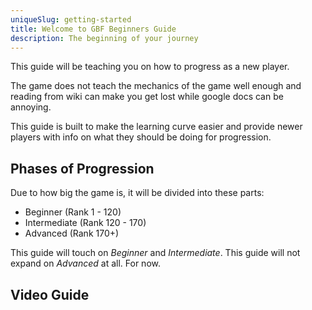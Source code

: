 ```yaml
---
uniqueSlug: getting-started
title: Welcome to GBF Beginners Guide
description: The beginning of your journey
---
```


This guide will be teaching you on how to progress as a new player.

The game does not teach the mechanics of the game well enough and
reading from wiki can make you get lost while google docs can be annoying.

This guide is built to make the learning curve easier and
provide newer players with info on what they should be doing for progression.

## Phases of Progression

Due to how big the game is, it will be divided into these parts:

-   Beginner (Rank 1 - 120)
-   Intermediate (Rank 120 - 170)
-   Advanced (Rank 170+)

This guide will touch on _Beginner_ and _Intermediate_.
This guide will not expand on _Advanced_ at all. For now.

## Video Guide

<br />

<Youtube id="LQBm3qXFJkg" />
